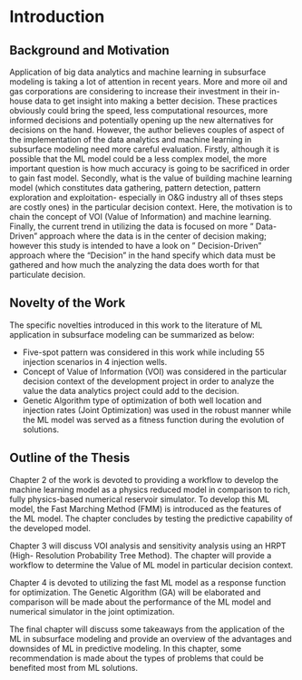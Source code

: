 # Introduction {#intro}

## Background and Motivation

Application of big data analytics and machine learning in subsurface modeling is taking a lot of attention in recent years. More and more oil and gas corporations are considering to increase their investment in their in-house data to get insight into making a better decision. These practices obviously could bring the speed, less computational resources, more informed decisions and potentially opening up the new alternatives for decisions on the hand. However, the author believes couples of aspect of the implementation of the data analytics and machine learning in subsurface modeling need more careful evaluation. Firstly, although it is possible that the ML model could be a less complex model, the more important question is how much accuracy is going to be sacrificed in order to gain fast model. Secondly, what is the value of building machine learning model (which constitutes data gathering, pattern detection, pattern exploration and exploitation- especially in O&G industry all of thses steps are costly ones) in the particular decision context. Here, the motivation is to chain the concept of VOI (Value of Information) and machine learning. Finally, the current trend in utilizing the data is focused on more " Data-Driven" approach where the data is in the center of decision making; however this study is intended to have a look on " Decision-Driven" approach where the "Decision" in the hand specify which data must be gathered and how much the analyzing the data does worth for that particulate decision. 

## Novelty of the Work

The specific novelties introduced in this work to the literature of ML application in subsurface modeling can be summarized as below:

* Five-spot pattern was considered in this work while including 55 injection scenarios in 4 injection wells.
* Concept of Value of Information (VOI) was considered in the particular decision context of the development project in order to analyze the value the data analytics project could add to the decision.
* Genetic Algorithm type of optimization of both well location and injection rates (Joint Optimization) was used in the robust manner while the ML model was served as a fitness function during the evolution of solutions.


## Outline of the Thesis


Chapter 2 of the work is devoted to providing a workflow to develop the machine learning model as a physics reduced model in comparison to rich, fully physics-based numerical reservoir simulator. To develop this ML model, the Fast Marching Method (FMM) is introduced as the features of the ML model. The chapter concludes by testing the predictive capability of the developed model.

Chapter 3 will discuss VOI analysis and sensitivity analysis using an HRPT (High- Resolution Probability Tree Method). The chapter will provide a workflow to determine the Value of ML model in particular decision context.

Chapter 4 is devoted to utilizing the fast ML model as a response function for optimization. The Genetic Algorithm (GA) will be elaborated and comparison will be made about the performance of the ML model and numerical simulator in the joint optimization.

The final chapter will discuss some takeaways from the application of the ML in subsurface modeling and provide an overview of the advantages and downsides of ML in predictive modeling. In this chapter, some recommendation is made about the types of problems that could be benefited most from ML solutions.















